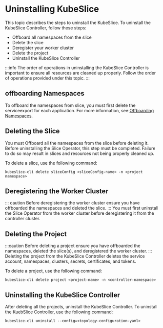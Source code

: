 # Uninstalling KubeSlice

This topic describes the steps to uninstall the KubeSlice. To uninstall the KubeSlice Controller, follow these steps:

- Offboard all namespaces from the slice
- Delete the slice
- Deregister your worker cluster
- Delete the project
- Uninstall the KubeSlice Controller

:::info
The order of operations in uninstalling the KubeSlice Controller is important to ensure all resources are cleaned up properly. Follow the 
order of operations provided under this topic.
:::

## offboarding Namespaces
To offboard the namespaces from slice, you must first delete the serviceexport for each application. For more information, see 
[Offboarding Namespaces](https://docs.avesha.io/documentation/open-source/0.4.0/getting-started-with-cloud-clusters/uninstalling-kubeslice/offboarding-namespaces).

 
## Deleting the Slice
You must Offboard all the namespaces from the slice before deleting it. Before uninstalling the Slice Operator, this step must be completed.
Failure to do so may result in slices and resources not being properly cleaned up.

To delete a slice, use the following command:
   ```
   kubeslice-cli delete sliceConfig <sliceConfig-name> -n <project namespace>
   ```
   
## Deregistering the Worker Cluster
   ::: caution
   Before deregistering the worker cluster ensure you have offboarded the namespaces and deleted the slice.
   :::
   You must first uninstall the Slice Operator from the worker cluster before deregistering it from the controller cluster.


## Deleting the Project
   :::caution
   Before deleting a project ensure you have offboarded the namespaces, deleted the slice(s), and deregistered the worker cluster.
   :::
   Deleting the project from the KubeSlice Controller deletes the service account, namespaces, clusters, secrets, certificates, and tokens.
   
   To delete a project, use the following command:
   ```
   kubeslice-cli delete project <project-name> -n <controller-namespace>
   ```

## Uninstalling the KubeSlice Controller
  
   After deleting all the projects, uninstall the KubeSlice Controller.
   To uninstall the KuebSlice Controller, use the following command:
   ```
   kubeslice-cli uninstall --config=<topology-configuration-yaml>
   ```
